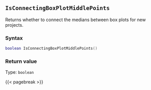 ## `IsConnectingBoxPlotMiddlePoints`

Returns whether to connect the medians between box plots for new projects.

### Syntax {-}

``` .lua
boolean IsConnectingBoxPlotMiddlePoints()
```


### Return value {-}

Type: `boolean`


{{< pagebreak >}}
